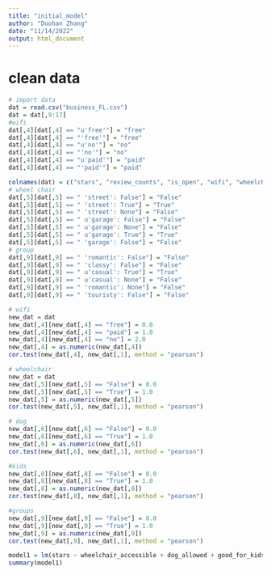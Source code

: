 ```yaml
---
title: "initial_model"
author: "Duohan Zhang"
date: "11/14/2022"
output: html_document
---
```




# clean data
```r
# import data
dat = read.csv("business_FL.csv")
dat = dat[,9:17]
#wifi 
dat[,4][dat[,4] == "u'free'"] = "free"
dat[,4][dat[,4] == "'free'"] = "free"
dat[,4][dat[,4] == "u'no'"] = "no"
dat[,4][dat[,4] == "'no'"] = "no"
dat[,4][dat[,4] == "u'paid'"] = "paid"
dat[,4][dat[,4] == "'paid'"] = "paid"

colnames(dat) = c("stars", "review_counts", "is_open", "wifi", "wheelchair_accessible", "dog_allowed", "alcohol", "good_for_kids", "good_for_groups")
# wheel chair
dat[,5][dat[,5] == " 'street': False"] = "False"
dat[,5][dat[,5] == " 'street': True"] = "True"
dat[,5][dat[,5] == " 'street': None"] = "False"
dat[,5][dat[,5] == " u'garage': False"] = "False"
dat[,5][dat[,5] == " u'garage': None"] = "False"
dat[,5][dat[,5] == " u'garage': True"] = "True"
dat[,5][dat[,5] == " 'garage': False"] = "False"
# group
dat[,9][dat[,9] == " 'romantic': False"] = "False"
dat[,9][dat[,9] == " 'classy': False"] = "False"
dat[,9][dat[,9] == " u'casual': True"] = "True"
dat[,9][dat[,9] == " u'casual': None"] = "False"
dat[,9][dat[,9] == " 'romantic': None"] = "False"
dat[,9][dat[,9] == " 'touristy': False"] = "False"
```

```r
# wifi
new_dat = dat
new_dat[,4][new_dat[,4] == "free"] = 0.0
new_dat[,4][new_dat[,4] == "paid"] = 1.0
new_dat[,4][new_dat[,4] == "no"] = 2.0
new_dat[,4] = as.numeric(new_dat[,4])
cor.test(new_dat[,4], new_dat[,1], method = "pearson")
```

```r
# wheelchair
new_dat = dat
new_dat[,5][new_dat[,5] == "False"] = 0.0
new_dat[,5][new_dat[,5] == "True"] = 1.0
new_dat[,5] = as.numeric(new_dat[,5])
cor.test(new_dat[,5], new_dat[,1], method = "pearson")
```

```r
# dog
new_dat[,6][new_dat[,6] == "False"] = 0.0
new_dat[,6][new_dat[,6] == "True"] = 1.0
new_dat[,6] = as.numeric(new_dat[,6])
cor.test(new_dat[,6], new_dat[,1], method = "pearson")
```

```r
#kids
new_dat[,8][new_dat[,8] == "False"] = 0.0
new_dat[,8][new_dat[,8] == "True"] = 1.0
new_dat[,8] = as.numeric(new_dat[,8])
cor.test(new_dat[,8], new_dat[,1], method = "pearson")
```

```r
#groups
new_dat[,9][new_dat[,9] == "False"] = 0.0
new_dat[,9][new_dat[,9] == "True"] = 1.0
new_dat[,9] = as.numeric(new_dat[,9])
cor.test(new_dat[,9], new_dat[,1], method = "pearson")
```

```r
model1 = lm(stars ~ wheelchair_accessible + dog_allowed + good_for_kids + good_for_groups, data = dat)
summary(model1)
```